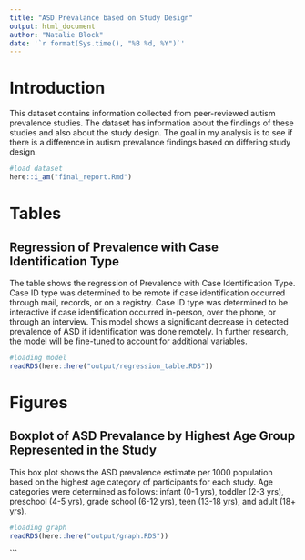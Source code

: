 ```yaml
---
title: "ASD Prevalance based on Study Design"
output: html_document
author: "Natalie Block"
date: '`r format(Sys.time(), "%B %d, %Y")`'
---
```

# Introduction
This dataset contains information collected from peer-reviewed autism prevalence studies. The dataset has information about the findings of these studies and also about the study design. The goal in my analysis is to see if there is a difference in autism prevalance findings based on differing study design.



```r
#load dataset
here::i_am("final_report.Rmd")
```



# Tables
## Regression of Prevalence with Case Identification Type
The table shows the regression of Prevalence with Case Identification Type. Case ID type was determined to be remote if case identification occurred through mail, records, or on a registry. Case ID type was determined to be interactive if case identification occurred in-person, over the phone, or through an interview. This model shows a significant decrease in detected prevalence of ASD if identification was done remotely. In further research, the model will be fine-tuned to account for additional variables.

```r
#loading model
readRDS(here::here("output/regression_table.RDS"))
```

# Figures
## Boxplot of ASD Prevalance by Highest Age Group Represented in the Study
This box plot shows the ASD prevalence estimate per 1000 population based on the highest age category of participants for each study. Age categories were determined as follows: infant (0-1 yrs), toddler (2-3 yrs), preschool (4-5 yrs), grade school (6-12 yrs), teen (13-18 yrs), and adult (18+ yrs).

```r
#loading graph
readRDS(here::here("output/graph.RDS"))
```

```